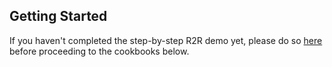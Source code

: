 ## Getting Started

If you haven't completed the step-by-step R2R demo yet, please do so [here](/getting-started/quickstart) before proceeding to the cookbooks below.






